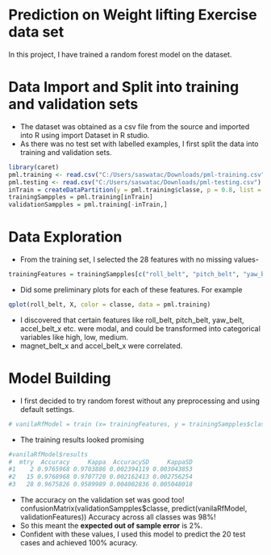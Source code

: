 Prediction on Weight lifting Exercise data set
========================================================

In this project, I have trained a random forest model on the dataset. 

Data Import and Split into training and validation sets
========================================================
* The dataset was obtained as a csv file from the source and imported into R using import Dataset in R studio.
* As there was no test set with labelled examples, I first split the data into training and validation sets.
```r
library(caret)
pml.training <- read.csv("C:/Users/saswatac/Downloads/pml-training.csv")
pml.testing <- read.csv("C:/Users/saswatac/Downloads/pml-testing.csv")
inTrain = createDataPartition(y = pml.training$classe, p = 0.8, list = FALSE)
trainingSampples = pml.training[inTrain]
validationSampples = pml.training[-inTrain,]
```

Data Exploration
=================
* From the training set, I selected the 28 features with no missing values-
```r
trainingFeatures = trainingSampples[c("roll_belt", "pitch_belt", "yaw_belt", "gyros_belt_x", "gyros_belt_y", "gyros_belt_z", "accel_belt_x", "accel_belt_y", "accel_belt_z", "magnet_belt_x", "magnet_belt_y", "magnet_belt_z", "roll_arm", "pitch_arm", "yaw_arm", "total_accel_arm", "gyros_arm_x", "gyros_arm_y", "gyros_arm_z", "accel_arm_x", "accel_arm_y", "accel_arm_z", "magnet_arm_x", "magnet_arm_y", "magnet_arm_z", "roll_dumbbell", "pitch_dumbbell", "yaw_dumbbell")]
```
* Did some preliminary plots for each of these features. For example
```r
qplot(roll_belt, X, color = classe, data = pml.training)
```
* I discovered that certain features like roll_belt, pitch_belt, yaw_belt, accel_belt_x etc. were modal, and could be transformed into categorical variables like high, low, medium.
* magnet_belt_x and accel_belt_x were correlated.

Model Building
===============
* I first decided to try random forest without any preprocessing and using default settings. 
```r
# vanilaRfModel = train (x= trainingFeatures, y = trainingSampples$classe, method = "rf")
```
* The training results looked promising
```r
#vanilaRfModel$results
#  mtry  Accuracy     Kappa  AccuracySD     KappaSD
#1    2 0.9765968 0.9703886 0.002394119 0.003043853
#2   15 0.9768968 0.9707720 0.002162413 0.002756254
#3   28 0.9675826 0.9589989 0.004002836 0.005048018
```
* The accuracy on the validation set was good too!
confusionMatrix(validationSampples$classe, predict(vanilaRfModel, validationFeatures))
Accuracy across all classes was 98%!
* So this meant the **expected out of sample error** is 2%.
* Confident with these values, I used this model to predict the 20 test cases and achieved 100% acuracy.
